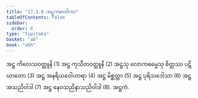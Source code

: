```yaml
---
title: "17.1.8 အဋ္ဌကမာတိကာ"
tableOfContents: false
sidebar:
  order: 8
type: "tipitaka"
basket: "ab"
book: "vbh"
---
```



<DynamicBreadcrumb />

<Division number="839" book="vbh" e="ch" v="30" p="362">

<Paragraph number="2622" book="vbh">
အဋ္ဌ ကိလေသဝတ္ထူနိ (1) အဋ္ဌ ကုသီတဝတ္ထူနိ (2) အဋ္ဌသု လောကဓမ္မေသု စိတ္တဿ ပဋိဃာတော (3) အဋ္ဌ အနရိယဝေါဟာရာ (4) အဋ္ဌ မိစ္ဆတ္တာ (5) အဋ္ဌ ပုရိသဒေါသာ (6) အဋ္ဌ အသညိဝါဒါ (7) အဋ္ဌ နေဝသညိနာသညိဝါဒါ (8).

</Paragraph>
</Division>

<Paragraph number="2623" type="center" book="vbh">
အဋ္ဌကံ.
</Paragraph>